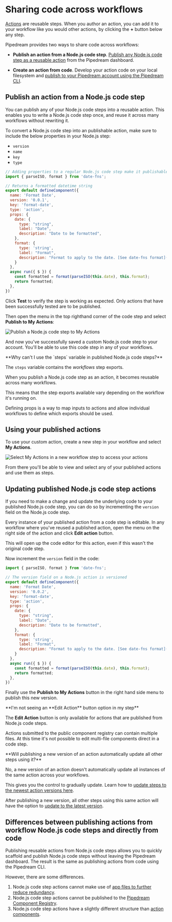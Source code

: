 
# Sharing code across workflows

[Actions](/workflows/contributing/components#actions) are reusable steps. When you author an action, you can add it to your workflow like you would other actions, by clicking the **+** button below any step.

Pipedream provides two ways to share code across workflows:

- **Publish an action from a Node.js code step**. [Publish any Node.js code step as a reusable action](/core/workflows/code/nodejs/sharing-code/#publish-an-action-from-a-nodejs-code-step) from the Pipedream dashboard.

- **Create an action from code**. Develop your action code on your local filesystem and [publish to your Pipedream account using the Pipedream CLI](/components/quickstart/nodejs/actions/).

## Publish an action from a Node.js code step

<VideoPlayer src="https://www.youtube.com/embed/s7SWG1gikbw" title="Reusing code steps as actions" />

You can publish any of your Node.js code steps into a reusable action. This enables you to write a Node.js code step once, and reuse it across many workflows without rewriting it.

To convert a Node.js code step into an publishable action, make sure to include the below properties in your Node.js step:
- `version`
- `name`
- `key`
- `type`

```javascript {6-9}
// Adding properties to a regular Node.js code step make it publishable
import { parseISO, format } from 'date-fns';

// Returns a formatted datetime string
export default defineComponent({
  name: 'Format Date',
  version: '0.0.1',
  key: 'format-date',
  type: 'action',
  props: {
    date: {
      type: "string",
      label: "Date",
      description: "Date to be formatted",
    },
    format: {
      type: 'string',
      label: "Format",
      description: "Format to apply to the date. [See date-fns format](https://date-fns.org/v2.29.3/docs/format) as a reference."
    }
  },
  async run({ $ }) {
    const formatted = format(parseISO(this.date), this.format);
    return formatted;
  },
})

```

Click **Test** to verify the step is working as expected. Only actions that have been successfully tested are to be published.

Then open the menu in the top righthand corner of the code step and select **Publish to My Actions**:

![Publish a Node.js code step to My Actions](https://res.cloudinary.com/pipedreamin/image/upload/v1664805822/docs/components/CleanShot_2022-10-03_at_10.03.08_2x_lpbjjs.png)

And now you've successfully saved a custom Node.js code step to your account. You'll be able to use this code step in any of your workflows.

<Callout type="info">
**Why can't I use the `steps` variable in published Node.js code steps?**

The `steps` variable contains the _workflows_ step exports.

When you publish a Node.js code step as an action, it becomes reusable across many workflows.

This means that the step exports available vary depending on the workflow it's running on.

Defining props is a way to map inputs to actions and allow individual workflows to define which exports should be used.
</Callout>

## Using your published actions

To use your custom action, create a new step in your workflow and select **My Actions**.

![Select My Actions in a new workflow step to access your actions](https://res.cloudinary.com/pipedreamin/image/upload/v1664806138/docs/components/CleanShot_2022-10-03_at_10.08.42_2x_qt1ht3.png)

From there you'll be able to view and select any of your published actions and use them as steps.

## Updating published Node.js code step actions

If you need to make a change and update the underlying code to your published Node.js code step, you can do so by incrementing the `version` field on the Node.js code step.

Every instance of your published action from a code step is editable. In any workflow where you've reused a published action, open the menu on the right side of the action and click **Edit action** button.

This will open up the code editor for this action, even if this wasn't the original code step.

Now increment the `version` field in the code:

```javascript {6}
import { parseISO, format } from 'date-fns';

// The version field on a Node.js action is versioned
export default defineComponent({
  name: 'Format Date',
  version: '0.0.2',
  key: 'format-date',
  type: 'action',
  props: {
    date: {
      type: "string",
      label: "Date",
      description: "Date to be formatted",
    },
    format: {
      type: 'string',
      label: "Format",
      description: "Format to apply to the date. [See date-fns format](https://date-fns.org/v2.29.3/docs/format) as a reference."
    }
  },
  async run({ $ }) {
    const formatted = format(parseISO(this.date), this.format);
    return formatted;
  },
})
```

Finally use the **Publish to My Actions** button in the right hand side menu to publish this new version.

<Callout type="info">
**I'm not seeing an **Edit Action** button option in my step**

The **Edit Action** button is only available for actions that are published from Node.js code steps.

Actions submitted to the public component registry can contain multiple files. At this time it's not possible to edit multi-file components direct in a code step.
</Callout>

<Callout type="info">
**Will publishing a new version of an action automatically update all other steps using it?**

No, a new version of an action doesn't automatically update all instances of the same action across your workflows.

This gives you the control to gradually update. Learn how to [update steps to the newest action versions here](https://pipedream.com/docs/workflows/steps/actions/#updating-actions-to-the-latest-version).
</Callout>

After publishing a new version, all other steps using this same action will have the option to [update to the latest version](/core/workflows/actions#updating-actions-to-the-latest-version).

## Differences between publishing actions from workflow Node.js code steps and directly from code

Publishing reusable actions from Node.js code steps allows you to quickly scaffold and publish Node.js code steps without leaving the Pipedream dashboard. The result is the same as publishing actions from code using the Pipedream CLI.

However, there are some differences.

1. Node.js code step actions cannot make use of [app files to further reduce redundancy](/workflows/contributing/components/guidelines#promoting-reusability).
2. Node.js code step actions cannot be published to the [Pipedream Component Registry](/apps/contributing/).
3. Node.js code step actions have a slightly different structure than [action components](/workflows/contributing/components/api/#component-api).
